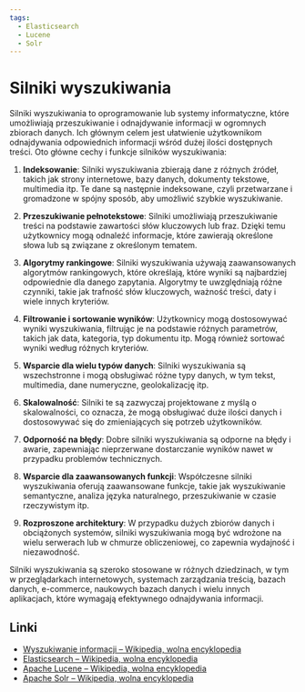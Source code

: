 ```yaml
---
tags:
  - Elasticsearch
  - Lucene
  - Solr
---
```


# Silniki wyszukiwania

Silniki wyszukiwania to oprogramowanie lub systemy informatyczne, które umożliwiają przeszukiwanie i odnajdywanie informacji w ogromnych zbiorach danych. Ich głównym celem jest ułatwienie użytkownikom odnajdywania odpowiednich informacji wśród dużej ilości dostępnych treści. Oto główne cechy i funkcje silników wyszukiwania:

1. **Indeksowanie**: Silniki wyszukiwania zbierają dane z różnych źródeł, takich jak strony internetowe, bazy danych, dokumenty tekstowe, multimedia itp. Te dane są następnie indeksowane, czyli przetwarzane i gromadzone w spójny sposób, aby umożliwić szybkie wyszukiwanie.

2. **Przeszukiwanie pełnotekstowe**: Silniki umożliwiają przeszukiwanie treści na podstawie zawartości słów kluczowych lub fraz. Dzięki temu użytkownicy mogą odnaleźć informacje, które zawierają określone słowa lub są związane z określonym tematem.

3. **Algorytmy rankingowe**: Silniki wyszukiwania używają zaawansowanych algorytmów rankingowych, które określają, które wyniki są najbardziej odpowiednie dla danego zapytania. Algorytmy te uwzględniają różne czynniki, takie jak trafność słów kluczowych, ważność treści, daty i wiele innych kryteriów.

4. **Filtrowanie i sortowanie wyników**: Użytkownicy mogą dostosowywać wyniki wyszukiwania, filtrując je na podstawie różnych parametrów, takich jak data, kategoria, typ dokumentu itp. Mogą również sortować wyniki według różnych kryteriów.

5. **Wsparcie dla wielu typów danych**: Silniki wyszukiwania są wszechstronne i mogą obsługiwać różne typy danych, w tym tekst, multimedia, dane numeryczne, geolokalizację itp.

6. **Skalowalność**: Silniki te są zazwyczaj projektowane z myślą o skalowalności, co oznacza, że ​​mogą obsługiwać duże ilości danych i dostosowywać się do zmieniających się potrzeb użytkowników.

7. **Odporność na błędy**: Dobre silniki wyszukiwania są odporne na błędy i awarie, zapewniając nieprzerwane dostarczanie wyników nawet w przypadku problemów technicznych.

8. **Wsparcie dla zaawansowanych funkcji**: Współczesne silniki wyszukiwania oferują zaawansowane funkcje, takie jak wyszukiwanie semantyczne, analiza języka naturalnego, przeszukiwanie w czasie rzeczywistym itp.

9. **Rozproszone architektury**: W przypadku dużych zbiorów danych i obciążonych systemów, silniki wyszukiwania mogą być wdrożone na wielu serwerach lub w chmurze obliczeniowej, co zapewnia wydajność i niezawodność.

Silniki wyszukiwania są szeroko stosowane w różnych dziedzinach, w tym w przeglądarkach internetowych, systemach zarządzania treścią, bazach danych, e-commerce, naukowych bazach danych i wielu innych aplikacjach, które wymagają efektywnego odnajdywania informacji.

## Linki

- [Wyszukiwanie informacji – Wikipedia, wolna encyklopedia](https://pl.wikipedia.org/wiki/Wyszukiwanie_informacji)
- [Elasticsearch – Wikipedia, wolna encyklopedia](https://pl.wikipedia.org/wiki/Elasticsearch)
- [Apache Lucene – Wikipedia, wolna encyklopedia](https://pl.wikipedia.org/wiki/Apache_Lucene)
- [Apache Solr – Wikipedia, wolna encyklopedia](https://pl.wikipedia.org/wiki/Apache_Solr)
